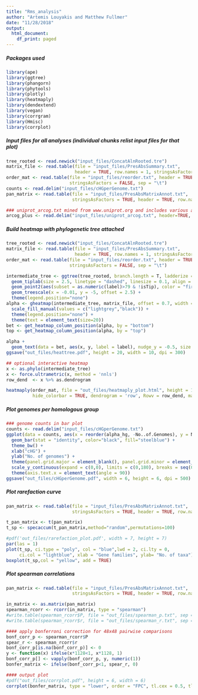 ```yaml
---
title: "Rms_analysis"
author: "Artemis Louyakis and Matthew Fullmer"
date: "11/28/2018"
output:
  html_document:
    df_print: paged
---
```


##### Packages used 
```r
library(ape)
library(ggtree)
library(phangorn)
library(phytools)
library(plotly)
library(heatmaply)
library(dendextend)
library(vegan)
library(corrgram)
library(Hmisc)
library(corrplot)
```

##### Input files for all analyses (individual chunks relist input files for that plot)
```r
tree_rooted <- read.newick("input_files/ConcatAlnRooted.tre")
matrix_file <- read.table(file = "input_files/PresAbsSummary.txt", 
                          header = TRUE, row.names = 1, stringsAsFactors = FALSE, sep = "\t")
order_mat <- read.table(file = "input_files/reorder.txt", header = TRUE, row.names = 1, 
                        stringsAsFactors = FALSE, sep = "\t")
counts <- read.delim("input_files/cHGperGenome.txt")
pan_matrix <- read.table(file = "input_files/PresAbsMatrixAnnot.txt", 
                         stringsAsFactors = TRUE, header = TRUE, row.names = 1, sep = "\t")

### uniprot_arcog.txt mined from www.uniprot.org and includes various annotations
arcog_plus <- read.delim("input_files/uniprot_arcog.txt", header=TRUE, row.names = NULL, com='', check.names=F)
```

##### Build heatmap with phylogenetic tree attached
```r
tree_rooted <- read.newick("input_files/ConcatAlnRooted.tre")
matrix_file <- read.table(file = "input_files/PresAbsSummary.txt", 
                          header = TRUE, row.names = 1, stringsAsFactors = FALSE, sep = "\t")
order_mat <- read.table(file = "input_files/reorder.txt", header = TRUE, row.names = 1, 
                        stringsAsFactors = FALSE, sep = "\t")

intermediate_tree <- ggtree(tree_rooted, branch.length = T, ladderize = TRUE) + 
  geom_tiplab(size = 2.5, linetype = "dashed", linesize = 0.1, align = TRUE) + 
  geom_point2(aes(subset = as.numeric(label)>79 & !isTip), color = "firebrick", size = 1) + 
  geom_treescale(x = -0.01, y = -5, offset = 2.5) +
  theme(legend.position="none")
alpha <- gheatmap(intermediate_tree, matrix_file, offset = 0.7, width = 2.5, colnames = F) + 
  scale_fill_manual(values = c("lightgrey","black")) +
  theme(legend.position="none") +
  theme(text = element_text(size=20))
bet <- get_heatmap_column_position(alpha, by = "bottom")
top <- get_heatmap_column_position(alpha, by = "top")

alpha + 
  geom_text(data = bet, aes(x, y, label = label), nudge_y = -0.5, size = 2.5, color = "red", angle = 90)
ggsave("out_files/heattree.pdf", height = 20, width = 10, dpi = 300)

## optional interactive heatmap
x <- as.phylo(intermediate_tree)
x <- force.ultrametric(x, method = 'nnls')
row_dend  <- x %>% as.dendrogram 

heatmaply(order_mat, file = "out_files/heatmaply_plot.html", height = 1200, width = 400, fontsize_row = 4, 
          hide_colorbar = TRUE, dendrogram = 'row', Rowv = row_dend, margins = c(100,90))
```

##### Plot genomes per homologous group
```r
### genome counts in bar plot
counts <- read.delim("input_files/cHGperGenome.txt")
ggplot(data = counts, aes(x = reorder(alpha_hg, -No..of.Genomes), y = No..of.Genomes)) +
  geom_bar(stat = "identity", color="black", fill="steelblue") +
  theme_bw() +
  xlab("cHG") +
  ylab("No. of genomes") +
  theme(panel.grid.major = element_blank(), panel.grid.minor = element_blank()) +
  scale_y_continuous(expand = c(0,0), limits = c(0,180), breaks = seq(0,180, by = 30)) +
  theme(axis.text.x = element_text(angle = 90))
ggsave("out_files/cHGperGenome.pdf", width = 6, height = 6, dpi = 500)
```

##### Plot rarefaction curve
```r
pan_matrix <- read.table(file = "input_files/PresAbsMatrixAnnot.txt", 
                         stringsAsFactors = TRUE, header = TRUE, row.names = 1, sep = "\t")

t_pan_matrix <- t(pan_matrix)
t_sp <- specaccum(t_pan_matrix,method="random",permutations=100)

#pdf('out_files/rarefaction_plot.pdf', width = 7, height = 7)	
par(las = 1)
plot(t_sp, ci.type = "poly", col = "blue",lwd = 2, ci.lty = 0, 
     ci.col = "lightblue", xlab = "Gene families", ylab= "No. of taxa")
boxplot(t_sp,col = "yellow", add = TRUE)
```

##### Plot spearman correlations
```r
pan_matrix <- read.table(file = "input_files/PresAbsMatrixAnnot.txt", 
                         stringsAsFactors = TRUE, header = TRUE, row.names = 1, sep = "\t")

in_matrix <- as.matrix(pan_matrix)
spearman_rcorr <- rcorr(in_matrix, type = "spearman")
#write.table(spearman_rcorr$P, file = "out_files/spearman_p.txt", sep = "\t", row.names = TRUE, col.names = TRUE)
#write.table(spearman_rcorr$r, file = "out_files/spearman_r.txt", sep = "\t", row.names = TRUE, col.names = TRUE)

#### apply bonferroni correction for 48x48 pairwise comparisons
bonf_corr_p <- spearman_rcorr$P
spear_r <- spearman_rcorr$r
bonf_corr_p[is.na(bonf_corr_p)] <- 0
y <- function(x) ifelse(x*1128<1, x*1128, 1)
bonf_corr_p[] <- vapply(bonf_corr_p, y, numeric(1))
bonfer_matrix <- ifelse(bonf_corr_p<1, spear_r, 0)

#### output plot
#pdf("out_files/corrplot.pdf", height = 6, width = 6)
corrplot(bonfer_matrix, type = "lower", order = "FPC", tl.cex = 0.5, tl.srt = 30, tl.col = "black")
```
